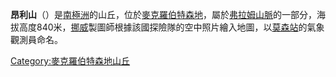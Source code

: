 {{coord|67|43|S|63|2|E|display=title}}

'''昂利山'''（{{lang-en|Onley Hill}}）是[[南極洲|南極洲]]的山丘，位於[[麥克羅伯特森地|麥克羅伯特森地]]，屬於[[弗拉姆山脈|弗拉姆山脈]]的一部分，海拔高度840米，[[挪威|挪威]]製圖師根據該國探險隊的空中照片繪入地圖，以[[莫森站|莫森站]]的氣象觀測員命名。

{{DEFAULTSORT:Onley Hill}}
[[Category:麥克羅伯特森地山丘|Category:麥克羅伯特森地山丘]]


{{MacRobertsonLand-geo-stub}}